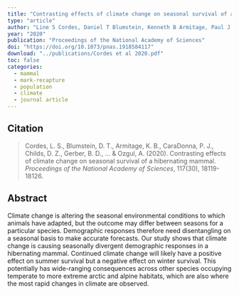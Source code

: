 ```yaml
---
title: "Contrasting effects of climate change on seasonal survival of a hibernating mammal"
type: "article"
author: "Line S Cordes, Daniel T Blumstein, Kenneth B Armitage, Paul J CaraDonna, Dylan Z Childs, Brian D Gerber, Julien GA Martin, Madan K Oli, Arpat Ozgul"
year: "2020"
publication: "Proceedings of the National Academy of Sciences"
doi: "https://doi.org/10.1073/pnas.1918584117"
download: "../publications/Cordes et al 2020.pdf"
toc: false
categories:
  - mammal
  - mark-recapture
  - population
  - climate
  - journal article
---
```


## Citation 

> Cordes, L. S., Blumstein, D. T., Armitage, K. B., CaraDonna, P. J., Childs, D. Z., Gerber, B. D., ... & Ozgul, A. (2020). Contrasting effects of climate change on seasonal survival of a hibernating mammal. *Proceedings of the National Academy of Sciences*, 117(30), 18119-18126.

## Abstract

Climate change is altering the seasonal environmental conditions to which animals have adapted, but the outcome may differ between seasons for a particular species. Demographic responses therefore need disentangling on a seasonal basis to make accurate forecasts. Our study shows that climate change is causing seasonally divergent demographic responses in a hibernating mammal. Continued climate change will likely have a positive effect on summer survival but a negative effect on winter survival. This potentially has wide-ranging consequences across other species occupying temperate to more extreme arctic and alpine habitats, which are also where the most rapid changes in climate are observed.